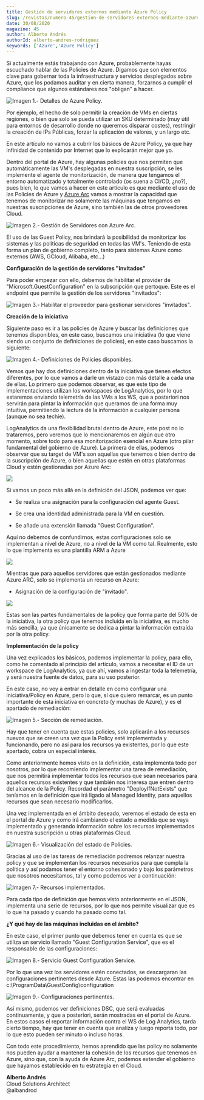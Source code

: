 ```yaml
---
title: Gestión de servidores externos mediante Azure Policy
slug: /revistas/numero-45/gestion-de-servidores-externos-mediante-azure-policy
date: 30/08/2020
magazine: 45
author: Alberto Andrés
authorId: alberto-andres-rodriguez
keywords: ['Azure','Azure Policy']
---
```





Si actualmente estás trabajando con Azure, probablemente hayas escuchado
hablar de las Policies de Azure. Digamos que son elementos clave para
gobernar toda la infraestructura y servicios desplegados sobre Azure,
que los podamos auditar y en cierta manera, forzarnos a cumplir el
compliance que algunos estándares nos "obligan" a hacer.

![Imagen 1.- Detalles de Azure Policy.](../../../images/numero45/gestion-de-servidores-externos-mediante-azure-policy/image1.png)



Por ejemplo, el hecho de solo permitir la creación de VMs en ciertas
regiones, o bien que solo se pueda utilizar un SKU determinado (muy útil
para entornos de desarrollo donde no queremos disparar costes),
restringir la creación de IPs Públicas, forzar la aplicación de valores,
y un largo etc.

En este artículo no vamos a cubrir los básicos de Azure Policy, ya que
hay infinidad de contenido por Internet que lo explicarán mejor que yo.

Dentro del portal de Azure, hay algunas policies que nos permiten que
automáticamente las VM's desplegadas en nuestra suscripción, se les
implemente el agente de monitorización, de manera que tengamos el
entorno automatizado y totalmente controlado (os suena a CI/CD, ¿no?),
pues bien, lo que vamos a hacer en este artículo es que mediante el uso
de las Policies de Azure y [Azure
Arc](https://docs.microsoft.com/en-us/azure/azure-arc/servers/overview)
vamos a mostrar la capacidad que tenemos de monitorizar no solamente las
máquinas que tengamos en nuestras suscripciones de Azure, sino también
las de otros proveedores Cloud.

![Imagen 2.- Gestión de Servidores con Azure Arc.](../../../images/numero45/gestion-de-servidores-externos-mediante-azure-policy/image2.png)



El uso de las Guest Policy, nos brindará la posibilidad de monitorizar
los sistemas y las políticas de seguridad en todas las VM's. Teniendo de
esta forma un plan de gobierno completo, tanto para sistemas Azure como
externos (AWS, GCloud, Alibaba, etc...)

**Configuración de la gestión de servidores "invitados"**

Para poder empezar con ello, debemos de habilitar el provider de
"Microsoft.GuestConfiguration" en la subscripción que pertoque. Este es
el endpoint que permite la gestión de los servidores "invitados":

![Imagen 3.- Habilitar el proveedor para gestionar servidores "invitados".](../../../images/numero45/gestion-de-servidores-externos-mediante-azure-policy/image3.png)



**Creación de la iniciativa**

Siguiente paso es ir a las policies de Azure y buscar las definiciones
que tenemos disponibles, en este caso, buscamos una iniciativa (lo que
viene siendo un conjunto de definiciones de policies), en este caso
buscamos la siguiente:

![Imagen 4.- Definiciones de Policies disponibles.](../../../images/numero45/gestion-de-servidores-externos-mediante-azure-policy/image4.png)



Vemos que hay dos definiciones dentro de la iniciativa que tienen
efectos diferentes, por lo que vamos a darle un vistazo con más detalle
a cada una de ellas. Lo primero que podemos observar, es que este tipo
de implementaciones utilizan los workspaces de LogAnalytics, por lo que
estaremos enviando telemetría de las VMs a los WS, que a posteriori nos
servirán para pintar la información que queramos de una forma muy
intuitiva, permitiendo la lectura de la información a cualquier persona
(aunque no sea techie).

LogAnalytics da una flexibilidad brutal dentro de Azure, este post no lo
trataremos, pero veremos que lo mencionaremos en algún que otro momento,
sobre todo para esa monitorización esencial en Azure (otro pilar
fundamental del gobierno de Azure). La primera de ellas, podemos
observar que su target de VM's son aquellas que tenemos o bien dentro de
la suscripción de Azure, o bien aquellas que estén en otras plataformas
Cloud y estén gestionadas por Azure Arc:

![](../../../images/numero45/gestion-de-servidores-externos-mediante-azure-policy/image5.png)

Si vamos un poco más allá en la definición del JSON, podemos ver que:

-   Se realiza una asignación para la configuración del agente Guest.

-   Se crea una identidad administrada para la VM en cuestión.

-   Se añade una extensión llamada "Guest Configuration".

Aquí no debemos de confundirnos, estas configuraciones solo se
implementan a nivel de Azure, no a nivel de la VM como tal. Realmente,
esto lo que implementa es una plantilla ARM a Azure

![](../../../images/numero45/gestion-de-servidores-externos-mediante-azure-policy/image6.png)

Mientras que para aquellos servidores que están gestionados mediante
Azure ARC, solo se implementa un recurso en Azure:

-   Asignación de la configuración de "invitado".

![](../../../images/numero45/gestion-de-servidores-externos-mediante-azure-policy/image7.png)

Estas son las partes fundamentales de la policy que forma parte del 50%
de la iniciativa, la otra policy que tenemos incluida en la iniciativa,
es mucho más sencilla, ya que únicamente se dedica a pintar la
información extraída por la otra policy.

**Implementación de la policy**

Una vez explicados los básicos, podemos implementar la policy, para
ello, como he comentado al principio del artículo, vamos a necesitar el
ID de un workspace de LogAnalytics, ya que ahí, vamos a ingestar toda la
telemetría, y será nuestra fuente de datos, para su uso posterior.

En este caso, no voy a entrar en detalle en como configurar una
iniciativa/Policy en Azure, pero lo que, sí que quiero remarcar, es un
punto importante de esta iniciativa en concreto (y muchas de Azure), y
es el apartado de remediación:

![Imagen 5.- Sección de remediación.](../../../images/numero45/gestion-de-servidores-externos-mediante-azure-policy/image8.png)



Hay que tener en cuenta que estas policies, solo aplicarán a los
recursos nuevos que se creen una vez que la Policy esté implementada y
funcionando, pero no así para los recursos ya existentes, por lo que
este apartado, cobra un especial interés.

Como anteriormente hemos visto en la definición, esta implementa todo
por nosotros, por lo que recomiendo implementar una tarea de
remediación, que nos permitirá implementar todos los recursos que sean
necesarios para aquellos recursos existentes y que también nos interesa
que entren dentro del alcance de la Policy. Recordad el parámetro
"DeployIfNotExists" que teníamos en la definición que irá ligado al
Managed Identity, para aquellos recursos que sean necesario
modificarlos.

Una vez implementada en el ámbito deseado, veremos el estado de esta en
el portal de Azure y como irá cambiando el estado a medida que se vaya
implementado y generando información sobre los recursos implementados en
nuestra suscripción u otras plataformas Cloud.

![Imagen 6.- Visualización del estado de Policies.](../../../images/numero45/gestion-de-servidores-externos-mediante-azure-policy/image9.png)



Gracias al uso de las tareas de remediación podremos relanzar nuestra
policy y que se implementan los recursos necesarios para que cumpla la
política y así podamos tener el entorno cohesionado y bajo los
parámetros que nosotros necesitamos, tal y como podemos ver a
continuación:

![Imagen 7.- Recursos implementados.](../../../images/numero45/gestion-de-servidores-externos-mediante-azure-policy/image10.png)



Para cada tipo de definición que hemos visto anteriormente en el JSON,
implementa una serie de recursos, por lo que nos permite visualizar que
es lo que ha pasado y cuando ha pasado como tal.

**¿Y qué hay de las máquinas incluidas en el ámbito?**

En este caso, el primer punto que debemos tener en cuenta es que se
utiliza un servicio llamado "Guest Configuration Service", que es el
responsable de las configuraciones:

![Imagen 8.- Servicio Guest Configuration Service.](../../../images/numero45/gestion-de-servidores-externos-mediante-azure-policy/image11.png)



Por lo que una vez los servidores estén conectados, se descargaran las
configuraciones pertinentes desde Azure. Estas las podemos encontrar en
c:\\ProgramData\\GuestConfig\\configuration

![Imagen 9.- Configuraciones pertinentes.](../../../images/numero45/gestion-de-servidores-externos-mediante-azure-policy/image12.png)



Así mismo, podemos ver definiciones DSC, que será evaluadas
continuamente, y que a posteriori, serán mostradas en el portal de
Azure. En estos casos el reportar información contra el WS de Log
Analytics, tarda cierto tiempo, hay que tener en cuenta que analiza y
luego reporta todo, por lo que esto pueden ser minuto o incluso horas.

Con todo este procedimiento, hemos aprendido que las policy no solamente
nos pueden ayudar a mantener la cohesión de los recursos que tenemos en
Azure, sino que, con la ayuda de Azure Arc, podemos extender el gobierno
que hayamos establecido en tu estrategia en el Cloud.


**Alberto Andrés** <br />
Cloud Solutions Architect <br />
@albandrod <br />